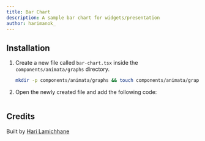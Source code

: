 ```yaml
---
title: Bar Chart
description: A sample bar chart for widgets/presentation
author: harimanok_
---
```


<ComponentPreview name="graphs-bar-chart--docs" />

## Installation

1. Create a new file called `bar-chart.tsx` inside the `components/animata/graphs` directory.

   ```bash
   mkdir -p components/animata/graphs && touch components/animata/graphs/bar-chart.tsx
   ```

2. Open the newly created file and add the following code:

```jsx file=<rootDir>/animata/graphs/bar-chart.tsx

```

## Credits

Built by [Hari Lamichhane](https://github.com/hari)
